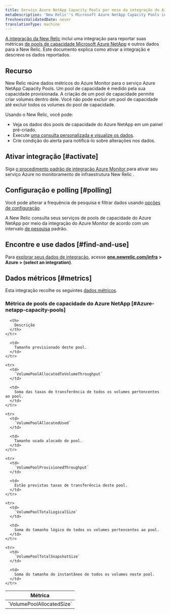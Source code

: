 ```yaml
---
title: Serviço Azure NetApp Capacity Pools por meio da integração do Azure Monitor
metaDescription: 'New Relic''s Microsoft Azure NetApp Capacity Pools integration: what data it reports and how to enable it.'
freshnessValidatedDate: never
translationType: machine
---
```


[A integração da New Relic](/docs/infrastructure/integrations-getting-started/getting-started/introduction-infrastructure-integrations) inclui uma integração para reportar suas métricas [de pools de capacidade Microsoft Azure NetApp](https://learn.microsoft.com/en-us/azure/azure-netapp-files/azure-netapp-files-set-up-capacity-pool) e outros dados para a New Relic. Este documento explica como ativar a integração e descreve os dados reportados.

## Recurso

New Relic reúne dados métricos do Azure Monitor para o serviço Azure NetApp Capacity Pools. Um pool de capacidade é medido pela sua capacidade provisionada. A criação de um pool de capacidade permite criar volumes dentro dele. Você não pode excluir um pool de capacidade até excluir todos os volumes do pool de capacidade.

Usando o New Relic, você pode:

* Veja os dados dos pools de capacidade do Azure NetApp em um painel pré-criado.
* Execute [uma consulta personalizada e visualize os dados](/docs/infrastructure/integrations-getting-started/getting-started/use-integration-data-new-relic-insights).
* Crie condição do alerta para notificá-lo sobre alterações nos dados.

## Ativar integração [#activate]

Siga [o procedimento padrão de integração Azure Monitor ](/docs/infrastructure/microsoft-azure-integrations/azure-integrations-list/azure-monitor)para ativar seu serviço Azure no monitoramento de infraestrutura New Relic .

## Configuração e polling [#polling]

Você pode alterar a frequência de pesquisa e filtrar dados usando [opções de configuração](/docs/infrastructure/microsoft-azure-integrations/azure-integrations-list/azure-monitor/#settings).

A New Relic consulta seus serviços de pools de capacidade do Azure NetApp por meio da integração do Azure Monitor de acordo com um intervalo [de pesquisa](/docs/infrastructure/microsoft-azure-integrations/azure-integrations-list/azure-monitor/#settings) padrão.

## Encontre e use dados [#find-and-use]

Para [explorar seus dados de integração](/docs/infrastructure/integrations/find-use-infrastructure-integration-data), acesse <DNT>**[one.newrelic.com/infra](https://one.newrelic.com/infra) > Azure > (select an integration)**</DNT>.

## Dados métricos [#metrics]

Esta integração recolhe os seguintes [dados métricos](/docs/infrastructure/integrations-getting-started/getting-started/understand-integration-data-data-types#metric).

### Métrica de pools de capacidade do Azure NetApp [#Azure-netapp-capacity-pools]

<table>
  <thead>
    <tr>
      <th style={{ width: "300px" }}>
        Métrica
      </th>

      <th>
        Descrição
      </th>
    </tr>
  </thead>

  <tbody>
    <tr>
      <td>
        `VolumePoolAllocatedSize`
      </td>

      <td>
        Tamanho provisionado deste pool.
      </td>
    </tr>

    <tr>
      <td>
        `VolumePoolAllocatedToVolumeThroughput`
      </td>

      <td>
        Soma das taxas de transferência de todos os volumes pertencentes ao pool.
      </td>
    </tr>

    <tr>
      <td>
        `VolumePoolAllocatedUsed`
      </td>

      <td>
        Tamanho usado alocado do pool.
      </td>
    </tr>

    <tr>
      <td>
        `VolumePoolProvisionedThroughput`
      </td>

      <td>
        Estão previstas taxas de transferência deste pool.
      </td>
    </tr>

    <tr>
      <td>
        `VolumePoolTotalLogicalSize`
      </td>

      <td>
        Soma do tamanho lógico de todos os volumes pertencentes ao pool.
      </td>
    </tr>

    <tr>
      <td>
        `VolumePoolTotalSnapshotSize`
      </td>

      <td>
        Soma do tamanho do instantâneo de todos os volumes neste pool.
      </td>
    </tr>
  </tbody>
</table>